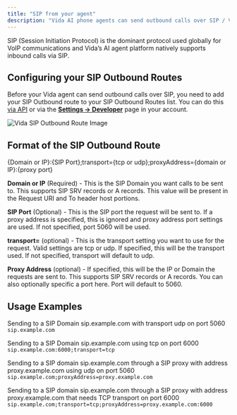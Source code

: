 ```yaml
---
title: "SIP from your agent"
description: "Vida AI phone agents can send outbound calls over SIP / VoIP."
---
```


SIP (Session Initiation Protocol) is the dominant protocol used globally for VoIP communications and Vida’s AI agent platform natively supports inbound calls via SIP.

## Configuring your SIP Outbound Routes

Before your Vida agent can send outbound calls over SIP, you need to add your SIP Outbound route to your SIP Outbound Routes list. You can do this [via API](https://vida.io/docs/api-reference/sip/add-sip-outbound-route) or via the [**Settings -> Developer**](https://vida.io/app/inbox?filter=priority\&settings=true\&showOrgSettings=true\&settingsTab=developers) page in your account.

![Vida SIP Outbound Route Image](https://vidapublic.s3.us-east-2.amazonaws.com/vida-sip-outbound-routes.png "Vida SIP Outbound Route Image")

## Format of the SIP Outbound Route

\{Domain or IP}:\{SIP Port};transport=\{tcp or udp};proxyAddress=\{domain or IP}:\{proxy port}

**Domain or IP** (Required) - This is the SIP Domain you want calls to be sent to. This supports SIP SRV records or A records. This value will be present in the Request URI and To header host portions.

**SIP Port** (Optional) - This is the SIP port the request will be sent to. If a proxy address is specified, this is ignored and proxy address port settings are used. If not specified, port 5060 will be used.&#x20;

**transport=** (optional) - This is the transport setting you want to use for the request. Valid settings are tcp or udp. If specified, this will be the transport used. If not specified, transport will default to udp.&#x20;

**Proxy Address** (optional) - If specified, this will be the IP or Domain the requests are sent to.  This supports SIP SRV records or A records. You can also optionally specific a port here. Port will default to 5060.&#x20;

## Usage Examples

Sending to a SIP Domain sip.example.com with transport udp on port 5060
`sip.example.com`

Sending to a SIP Domain sip.example.com using tcp on port 6000
`sip.example.com:6000;transport=tcp`

Sending to a SIP domain sip.example.com through a SIP proxy with address proxy.example.com using udp on port 5060
`sip.example.com;proxyAddress=proxy.example.com`

Sending to a SIP domain sip.example.com through a SIP proxy with address proxy.example.com that needs TCP transport on port 6000
`sip.example.com;transport=tcp;proxyAddress=proxy.example.com:6000`